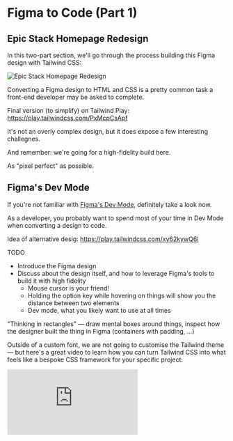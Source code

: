 # Figma to Code (Part 1)

## Epic Stack Homepage Redesign

In this two-part section, we'll go through the process building this Figma design with Tailwind CSS:

![Epic Stack Homepage Redesign](./epic-stack-redesign.png)

Converting a Figma design to HTML and CSS is a pretty common task a front-end developer may be asked to complete.

Final version (to simplify) on Tailwind Play: https://play.tailwindcss.com/PxMcpCsApf

It's not an overly complex design, but it does expose a few interesting challegnes.

And remember: we're going for a high-fidelity build here.

As "pixel perfect" as possible.

## Figma's Dev Mode

If you're not familiar with [Figma's Dev Mode](https://www.figma.com/dev-mode/), definitely take a look now.

As a developer, you probably want to spend most of your time in Dev Mode when converting a design to code.

Idea of alternative desig: https://play.tailwindcss.com/xy62kywQ6l

<callout-info>TODO</callout-info>

- Introduce the Figma design
- Discuss about the design itself, and how to leverage Figma's tools to build it with high fidelity
  - Mouse cursor is your friend!
  - Holding the option key while hovering on things will show you the distance between two elements
  - Dev mode, what you likely want to use at all times

"Thinking in rectangles" — draw mental boxes around things, inspect how the designer built the thing in Figma (containers with padding, ...)

Outside of a custom font, we are not going to customise the Tailwind theme — but here's a great video to learn how you can turn Tailwind CSS into what feels like a bespoke CSS framework for your specific project:

<iframe
	className="mt-80 aspect-video w-full"
	src="https://www.youtube.com/embed/cZc4Jn5nK3k?si=zgh_pL-NF3xoXWtJ"
	title="YouTube video player"
	frameborder="0"
	allow="accelerometer; autoplay; clipboard-write; encrypted-media; gyroscope; picture-in-picture; web-share"
	allowfullscreen
></iframe>

